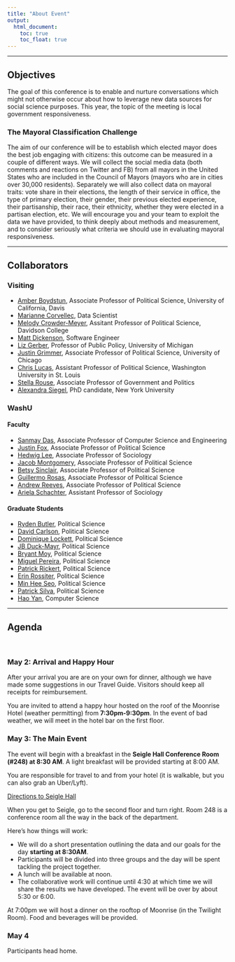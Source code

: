 ```yaml
---
title: "About Event"
output:
  html_document:
    toc: true
    toc_float: true
---
```



----

## Objectives

The goal of this conference is to enable and nurture conversations which might not otherwise occur about how to leverage new data sources for social science purposes. This year, the topic of the meeting is local government responsiveness.  

### The Mayoral Classification Challenge

The aim of our conference will be to establish which elected mayor does the best job engaging with citizens: this outcome can be measured in a couple of different ways. We will collect  the social media data (both comments and reactions on Twitter and FB) from all mayors in the United States who are included in the Council of Mayors (mayors who are in cities over 30,000 residents).  Separately we will also collect data on mayoral traits: vote share in their elections, the length of their service in office, the type of primary election, their gender, their previous elected experience, their partisanship, their race, their ethnicity, whether they were elected in a partisan election, etc. We will encourage you and your team to exploit the data we have provided, to think deeply about methods and measurement, and to consider seriously what criteria we should use in evaluating mayoral responsiveness.  

----

## Collaborators 

### Visiting 

- [Amber Boydstun](http://www.amber-boydstun.com/), Associate Professor of Political Science, University of California, Davis
- [Marianne Corvellec](https://marianne-corvellec.appspot.com/), Data Scientist
- [Melody Crowder-Meyer ](http://www.melodycrowdermeyer.org/), Assitant Professor of Political Science, Davidson College
- [Matt Dickenson](http://mattdickenson.com/), Software Engineer
- [Liz Gerber ](http://www-personal.umich.edu/~ergerber/Welcome.html), Professor of Public Policy, University of Michigan
- [Justin Grimmer ](https://www.justingrimmer.org/), Associate Professor of Political Science, University of Chicago
- [Chris Lucas](http://christopherlucas.org/), Assistant Professor of Political Science, Washington University in St. Louis
- [Stella Rouse](http://gvptsites.umd.edu/srouse/), Associate Professor of Government and Politics
- [Alexandra Siegel](https://wp.nyu.edu/smapp/about-2/), PhD candidate, New York University

### WashU

#### Faculty
- [Sanmay Das ](http://www.cse.wustl.edu/~sanmay/), Associate Professor of Computer Science and Engineering
- [Justin Fox](http://pages.wustl.edu/justinfox), Associate Professor of Political Science
- [Hedwig Lee](https://artsci.wustl.edu/faculty-staff/hedwig-lee), Associate Professor of Sociology 
- [Jacob Montgomery](http://pages.wustl.edu/montgomery), Associate Professor of Political Science
- [Betsy Sinclair](https://pages.wustl.edu/betsysinclair), Associate Professor of Political Science
- [Guillermo Rosas](http://pages.wustl.edu/grosas),  Associate Professor of Political Science
- [Andrew Reeves](http://www.andrewreeves.org/), Associate Professor of Political Science
- [Ariela Schachter](http://pages.wustl.edu/schachter), Assistant Professor of Sociology


#### Graduate Students
- [Ryden Butler](https://polisci.wustl.edu/faculty/ryden-butler), Political Science
- [David Carlson](https://sites.wustl.edu/davidcarlson/), Political Science
- [Dominique Lockett](https://polisci.wustl.edu/faculty/dominique-lockett), Political Science
- [JB Duck-Mayr](http://jbduckmayr.com/), Political Science
- [Bryant Moy](https://polisci.wustl.edu/faculty/bryant-moy), Political Science
- [Miguel Pereira](https://miguelmaria.wordpress.com/), Political Science
- [Patrick Rickert](https://polisci.wustl.edu/faculty/patrick-rickert), Political Science
- [Erin Rossiter](https://polisci.wustl.edu/faculty/erin-rossiter), Political Science
- [Min Hee Seo](https://sites.wustl.edu/minheeseo/), Political Science
- [Patrick Silva](https://polisci.wustl.edu/faculty/patrick-cunha-silva), Political Science
- [Hao Yan](http://www.cse.wustl.edu/~haoyan/), Computer Science


----

## Agenda

<br>

### May 2: Arrival and Happy Hour

After your arrival you are are on your own for dinner, although we have made some suggestions in our Travel Guide. Visitors should keep all receipts for reimbursement.

You are invited to attend a happy hour hosted on the roof of the Moonrise Hotel (weather permitting) from **7:30pm-9:30pm**.  In the event of bad weather, we will meet in the hotel bar on the first floor.

### May 3: The Main Event

The event will begin with a breakfast in the **Seigle Hall Conference Room (#248) at 8:30 AM**. A light breakfast will be provided starting at 8:00 AM.


You are responsible for travel to and from your hotel (it is walkable, but you can also grab an Uber/Lyft). 


[Directions to Seigle Hall](https://www.google.com/maps/dir/Moonrise+Hotel,+6177+Delmar+Blvd,+St.+Louis,+MO+63112/Seigle+Hall,+St.+Louis,+MO/@38.6510304,-90.3099984,16z/data=!3m1!4b1!4m14!4m13!1m5!1m1!1s0x87df4aaa6155fc13:0x1c89cb4a47d03dc9!2m2!1d-90.2987076!2d38.6555695!1m5!1m1!1s0x87d8cab396a2c315:0x370028dc042e3906!2m2!1d-90.3125344!2d38.6487983!3e2)

When you get to Seigle, go to the second floor and turn right. Room 248 is a conference room all the way in the back of the department.

Here's how things will work:

- We will do a short presentation outlining the data and our goals for the day **starting at 8:30AM**.
- Participants will be divided into three groups and the day will be spent tackling the project together.
- A lunch will be available at noon. 
- The collaborative work will continue until 4:30 at which time we will share the results we have developed.  The event will be over by about 5:30 or 6:00.


At 7:00pm we will host a dinner on the rooftop of Moonrise (in the Twilight Room).  Food and beverages will be provided.


### May 4

Participants head home.